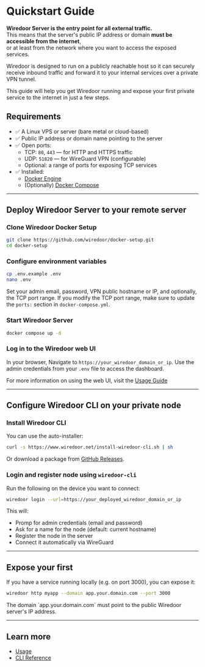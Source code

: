 
# Quickstart Guide

**Wiredoor Server is the entry point for all external traffic.**  
This means that the server's public IP address or domain **must be accessible from the internet**,  
or at least from the network where you want to access the exposed services.

Wiredoor is designed to run on a publicly reachable host so it can securely receive inbound traffic and forward it to your internal services over a private VPN tunnel.

This guide will help you get Wiredoor running and expose your first private service to the internet in just a few steps.

## Requirements

- ✅ A Linux VPS or server (bare metal or cloud-based)
- ✅ Public IP address or domain name pointing to the server
- ✅ Open ports:
  - TCP: `80`, `443` — for HTTP and HTTPS traffic
  - UDP: `51820` — for WireGuard VPN (configurable)
  - Optional: a range of ports for exposing TCP services
- ✅ Installed:
  - [Docker Engine](https://docs.docker.com/engine/install/)
  - (Optionally) [Docker Compose](https://docs.docker.com/compose/)

---

## Deploy Wiredoor Server to your remote server

### Clone Wiredoor Docker Setup 

```bash
git clone https://github.com/wiredoor/docker-setup.git
cd docker-setup
```

### Configure environment variables

```bash
cp .env.example .env
nano .env
```

Set your admin email, password, VPN public hostname or IP, and optionally, the TCP port range.
If you modify the TCP port range, make sure to update the `ports:` section in `docker-compose.yml`.

### Start Wiredoor Server

```bash
docker compose up -d
```

### Log in to the Wiredoor web UI

In your browser, Navigate to `https://your_wiredoor_domain_or_ip`. Use the admin credentials from your `.env` file to access the dashboard. 

For more information on using the web UI, visit the [Usage Guide](./usage.mdx)

---

## Configure Wiredoor CLI on your private node

### Install Wiredoor CLI

You can use the auto-installer:

```bash
curl -s https://www.wiredoor.net/install-wiredoor-cli.sh | sh
```

Or download a package from [GitHub Releases](https://github.com/wiredoor/wiredoor-cli/releases).

### Login and register node using `wiredoor-cli`

Run the following on the device you want to connect:

```bash
wiredoor login --url=https://your_deployed_wiredoor_domain_or_ip
```

This will:

- Promp for admin credentials (email and password)
- Ask for a name for the node (default: current hostname)
- Register the node in the server
- Connect it automatically via WireGuard

---

## Expose your first 

If you have a service running locally (e.g. on port 3000), you can expose it:

```bash
wiredoor http myapp --domain app.your.domain.com --port 3000
```

<Callout type="warning" emoji="⚠️">
  The domain `app.your.domain.com` must point to the public Wiredoor server's IP address. 
</Callout>

---

## Learn more

- [Usage](./usage.mdx)
- [CLI Reference](./cli.mdx)
